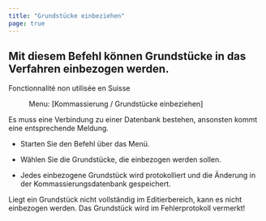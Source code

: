 ```yaml
---
title: "Grundstücke einbeziehen"
page: true
---
```

## Mit diesem Befehl k&#246;nnen Grundst&#252;cke in das Verfahren einbezogen werden.
<Success>
 <Bold> Fonctionnalit&#233; non utilis&#233;e en Suisse </Bold> 
</Success>

<GeoMapper> <Menu> Menu: [Kommassierung / Grundstücke einbeziehen] </Menu> 

<Success>
Es muss eine Verbindung zu einer Datenbank bestehen, ansonsten kommt eine entsprechende Meldung. 
</Success>


- Starten Sie den Befehl &#252;ber das Men&#252;.

- W&#228;hlen Sie die Grundst&#252;cke, die einbezogen werden sollen.

- Jedes einbezogene Grundst&#252;ck wird protokolliert und die &#196;nderung in der Kommassierungsdatenbank gespeichert.



<Warning>
Liegt ein Grundst&#252;ck nicht vollst&#228;ndig im Editierbereich, kann es nicht einbezogen werden. Das Grundst&#252;ck wird im Fehlerprotokoll vermerkt!
</Warning>



</GeoMapper>


